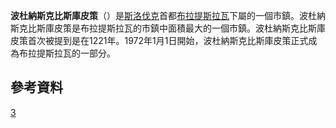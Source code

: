 {{noteTA
|1=zh-cn:布拉迪斯拉发;zh-hk:布拉迪斯拉發;zh-tw:布拉提斯拉瓦;
}}
{{Geobox | settlement
<!-- *** Heading *** -->
| name = Podunajské Biskupice
| native_name = 
| other_name = 
| category = Borough
<!-- *** Name *** -->
| etymology = 
| official_name = 
| motto = 
| nickname = 
<!-- *** Image *** -->
| image = Asi dolne hony 1.jpg
| image_caption = 
<!-- *** Symbols *** -->
| flag = 
| symbol = Coat of Arms of Podunajské Biskupice.svg
<!-- *** Country etc. *** -->
| country = 斯洛伐克
| country_flag = 1
| state = 
| region = [[布拉提斯拉瓦|布拉提斯拉瓦]]
| district = 布拉提斯拉瓦2區
| municipality = 
<!-- *** Family *** -->
| part = 
| river = 
<!-- *** Locations *** -->
| location = 
| elevation = 130
| lat_d = 48
| lat_m = 08
| lat_s = 01
| lat_NS = N
| long_d = 17
| long_m = 13
| long_s = 00
| long_EW = E
| coordinates_type =
| highest = 
| highest_lat_d = 
| highest_long_d = 
| lowest = 
| lowest_lat_d = 
| lowest_long_d = 
<!-- *** Dimensions *** -->
| area = 42.493
| area_round = 3
<!-- *** Population *** -->
| population = 19977
| population_date = 2005
| population_density = auto
<!-- *** History & management *** -->
| established = 1221
| established_type = 首次提及
| date = 
| mayor = 
<!-- *** Codes *** -->
| timezone = 
| timezone_DST = 
| postal_code = 82106
| area_code = +421-02
| code = BA, BL
| code_type = 車牌號
<!-- *** UNESCO etc. *** -->
<!-- *** Free fields *** -->
| free = 
<!-- *** Maps *** -->
| map = Slovakia - outline map.svg
| map_background = Slovakia - background map.png
| map_caption = Location of Podunajské Biskupice in Slovakia
| map_locator = Slovakia
<!-- *** Websites *** -->
| website = [http://www.biskupice.sk/ www.biskupice.sk]
| commons = 
<!-- *** Footnotes *** -->
| footnotes = Source<ref>[http://www.statistics.sk/mosmis/eng/run.html Mestská a obecná štatistika SR<!--Bot-generated title-->]</ref>
}}

'''波杜納斯克比斯庫皮策'''（{{lang-sk|Podunajské Biskupice}}）是[[斯洛伐克|斯洛伐克]]首都[[布拉提斯拉瓦|布拉提斯拉瓦]]下屬的一個市鎮。波杜納斯克比斯庫皮策是布拉提斯拉瓦的市鎮中面積最大的一個市鎮。波杜納斯克比斯庫皮策首次被提到是在1221年。1972年1月1日開始，波杜納斯克比斯庫皮策正式成為布拉提斯拉瓦的一部分。
==參考資料==
{{reflist}}

{{斯洛伐克小作品}}

[[Category:布拉提斯拉瓦行政區劃|3]]